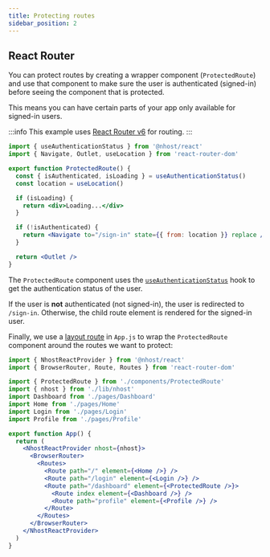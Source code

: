 ```yaml
---
title: Protecting routes
sidebar_position: 2
---
```


## React Router

You can protect routes by creating a wrapper component (`ProtectedRoute`) and use that component to make sure the user is authenticated (signed-in) before seeing the component that is protected.

This means you can have certain parts of your app only available for signed-in users.

:::info
This example uses [React Router v6](https://reactrouter.com) for routing.
:::

```jsx title=src/components/ProtectedRoute.js
import { useAuthenticationStatus } from '@nhost/react'
import { Navigate, Outlet, useLocation } from 'react-router-dom'

export function ProtectedRoute() {
  const { isAuthenticated, isLoading } = useAuthenticationStatus()
  const location = useLocation()

  if (isLoading) {
    return <div>Loading...</div>
  }

  if (!isAuthenticated) {
    return <Navigate to="/sign-in" state={{ from: location }} replace />
  }

  return <Outlet />
}
```

The `ProtectedRoute` component uses the [`useAuthenticationStatus`](/reference/react/use-authentication-status) hook to get the authentication status of the user.

If the user is **not** authenticated (not signed-in), the user is redirected to `/sign-in`. Otherwise, the child route element is rendered for the signed-in user.

Finally, we use a [layout route](https://reactrouter.com/docs/en/v6/getting-started/concepts#layout-routes) in `App.js` to wrap the `ProtectedRoute` component around the routes we want to protect:

```jsx title=src/App.js
import { NhostReactProvider } from '@nhost/react'
import { BrowserRouter, Route, Routes } from 'react-router-dom'

import { ProtectedRoute } from './components/ProtectedRoute'
import { nhost } from './lib/nhost'
import Dashboard from './pages/Dashboard'
import Home from './pages/Home'
import Login from './pages/Login'
import Profile from './pages/Profile'

export function App() {
  return (
    <NhostReactProvider nhost={nhost}>
      <BrowserRouter>
        <Routes>
          <Route path="/" element={<Home />} />
          <Route path="/login" element={<Login />} />
          <Route path="/dashboard" element={<ProtectedRoute />}>
            <Route index element={<Dashboard />} />
            <Route path="profile" element={<Profile />} />
          </Route>
        </Routes>
      </BrowserRouter>
    </NhostReactProvider>
  )
}
